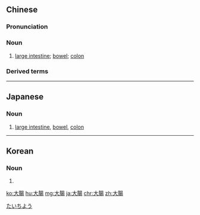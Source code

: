{{also|大肠}}
==Chinese==
{{zh-forms|s=大肠}}

===Pronunciation===
{{zh-pron
|m=dàcháng
|c=daai6 coeng4-2
|mn=tōa-tn̂g/tō͘-tn̂g
|cat=n
}}

===Noun===
{{zh-noun}}

# [[large intestine]]; [[bowel]]; [[colon]]
#: {{zh-x|大腸 息肉|'''colon''' polyps}}

===Derived terms===
{{zh-der|大腸桿菌}}

{{zh-cat|Anatomy}}

----

==Japanese==
{{ja-kanjitab|だい|ちょう|yomi=on}}

===Noun===
{{ja-noun|だいちょう}}

# [[large intestine]], [[bowel]], [[colon]]

[[Category:ja:Anatomy|たいちよう]]

----

==Korean==
{{ko-hanjatab}}

===Noun===
{{ko-noun|hj|hangeul=대장}}

# {{hanja form of|대장|[[large intestine]], [[bowel]], [[colon]]}}

[[ko:大腸]]
[[hu:大腸]]
[[mg:大腸]]
[[ja:大腸]]
[[chr:大腸]]
[[zh:大腸]]